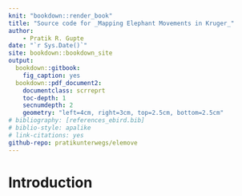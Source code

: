 ```yaml
--- 
knit: "bookdown::render_book"
title: "Source code for _Mapping Elephant Movements in Kruger_"
author:
    - Pratik R. Gupte
date: "`r Sys.Date()`"
site: bookdown::bookdown_site
output: 
  bookdown::gitbook:
    fig_caption: yes
  bookdown::pdf_document2:
    documentclass: scrreprt
    toc-depth: 1
    secnumdepth: 2
    geometry: "left=4cm, right=3cm, top=2.5cm, bottom=2.5cm"
# bibliography: [references_ebird.bib]
# biblio-style: apalike
# link-citations: yes
github-repo: pratikunterwegs/elemove
---
```


# Introduction
